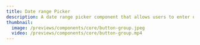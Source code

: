 ---
title: Date range Picker
description: A date range picker component that allows users to enter or select a date and time range.
thumbnail:
  image: /previews/components/core/button-group.jpeg
  video: /previews/components/core/button-group.mp4
---

